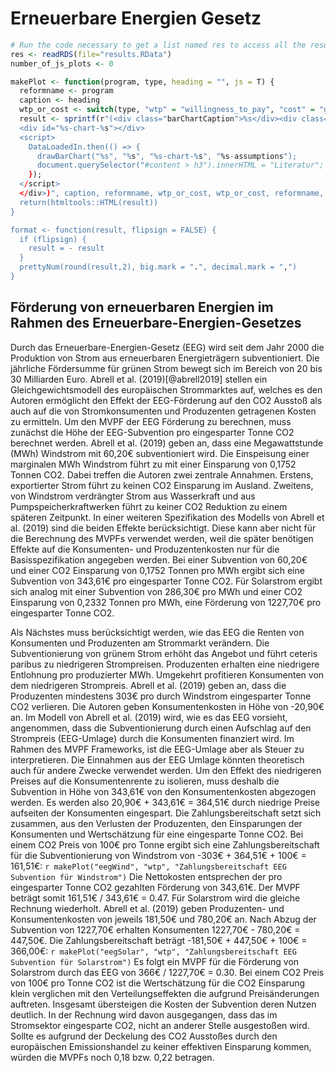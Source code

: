 # Erneuerbare Energien Gesetz

```r
# Run the code necessary to get a list named res to access all the results. (Returned from listifyResults(.)) Probably it makes sense to load from disk, because caluclating every time is really slow.
res <- readRDS(file="results.RData")
number_of_js_plots <- 0

makePlot <- function(program, type, heading = "", js = T) {
  reformname <- program
  caption <- heading
  wtp_or_cost <- switch(type, "wtp" = "willingness_to_pay", "cost" = "government_net_costs")
  result <- sprintf(r"(<div class="barChartCaption">%s</div><div class="figure" style="text-align: center">
  <div id="%s-chart-%s"></div>
  <script>
    DataLoadedIn.then(() => {
      drawBarChart("%s", "%s", "%s-chart-%s", "%s-assumptions");
      document.querySelector("#content > h3").innerHTML = "Literatur";
    });
  </script>
  </div>)", caption, reformname, wtp_or_cost, wtp_or_cost, reformname, reformname, wtp_or_cost, reformname)
  return(htmltools::HTML(result))
}

format <- function(result, flipsign = FALSE) {
  if (flipsign) {
    result = - result
  }
  prettyNum(round(result,2), big.mark = ".", decimal.mark = ",")
}
```
## Förderung von erneuerbaren Energien im Rahmen des Erneuerbare-Energien-Gesetzes
Durch das Erneuerbare-Energien-Gesetz (EEG) wird seit dem Jahr 2000 die Produktion von Strom aus erneuerbaren Energieträgern subventioniert. Die jährliche Fördersumme für grünen Strom bewegt sich im Bereich von 20 bis 30 Milliarden Euro. Abrell et al. (2019)[@abrell2019] stellen ein Gleichgewichtsmodell des europäischen Strommarktes auf, welches es den Autoren ermöglicht den Effekt der EEG-Förderung auf den CO2 Ausstoß als auch auf die von Stromkonsumenten und Produzenten getragenen Kosten zu ermitteln. Um den MVPF der EEG Förderung zu berechnen, muss zunächst die Höhe der EEG-Subvention pro eingesparter Tonne CO2 berechnet werden. Abrell et al. (2019) geben an, dass eine Megawattstunde (MWh) Windstrom mit 60,20€ subventioniert wird. Die Einspeisung einer marginalen MWh Windstrom führt zu mit einer Einsparung von 0,1752 Tonnen CO2. Dabei treffen die Autoren zwei zentrale Annahmen. Erstens,  exportierter Strom führt zu keinen CO2 Einsparung im Ausland. Zweitens, von Windstrom verdrängter Strom aus Wasserkraft und aus Pumpspeicherkraftwerken führt zu keiner CO2 Reduktion zu einem späteren Zeitpunkt. In einer weiteren Spezifikation des Modells von Abrell et al. (2019) sind die beiden Effekte berücksichtigt. Diese kann aber nicht für die Berechnung des MVPFs verwendet werden, weil die später benötigen Effekte auf die Konsumenten- und Produzentenkosten nur für die Basisspezifikation angegeben werden. Bei einer Subvention von 60,20€ und einer CO2 Einsparung von 0,1752 Tonnen pro MWh ergibt sich eine Subvention von 343,61€ pro eingesparter Tonne CO2. Für Solarstrom ergibt sich analog mit einer Subvention von 286,30€ pro MWh und einer CO2 Einsparung von 0,2332 Tonnen pro MWh, eine Förderung von 1227,70€ pro eingesparter Tonne CO2.

 Als Nächstes muss berücksichtigt werden, wie das EEG die Renten von Konsumenten und Produzenten am Strommarkt verändern. Die Subventionierung von grünem Strom erhöht das Angebot und führt ceteris paribus zu niedrigeren Strompreisen. Produzenten erhalten eine niedrigere Entlohnung pro produzierter MWh. Umgekehrt profitieren Konsumenten von dem niedrigeren Strompreis. Abrell et al. (2019) geben an, dass die Produzenten mindestens 303€ pro durch Windstrom eingesparter Tonne CO2 verlieren. Die Autoren geben Konsumentenkosten in Höhe von -20,90€ an. Im Modell von Abrell et al. (2019) wird, wie es das EEG vorsieht, angenommen, dass die Subventionierung durch einen Aufschlag auf den Strompreis (EEG-Umlage) durch die Konsumenten finanziert wird. Im Rahmen des MVPF Frameworks, ist die EEG-Umlage aber als Steuer zu interpretieren. Die Einnahmen aus der EEG Umlage könnten theoretisch auch für andere Zwecke verwendet werden. Um den Effekt des niedrigeren Preises auf die Konsumentenrente zu isolieren, muss deshalb die Subvention in Höhe von 343,61€ von den Konsumentenkosten abgezogen werden. Es werden also 20,90€ + 343,61€ = 364,51€ durch niedrige Preise aufseiten der Konsumenten eingespart. Die Zahlungsbereitschaft setzt sich zusammen, aus den Verlusten der Produzenten, den Einsparungen der Konsumenten und Wertschätzung für eine eingesparte Tonne CO2. Bei einem CO2 Preis von 100€ pro Tonne ergibt sich eine Zahlungsbereitschaft für die Subventionierung von Windstrom von -303€ + 364,51€ + 100€ = 161,51€:
 ```r
makePlot("eegWind", "wtp", "Zahlungsbereitschaft EEG Subvention für Windstrom")
```
Die Nettokosten entsprechen der pro eingesparter Tonne CO2 gezahlten Förderung von 343,61€. Der MVPF beträgt somit 161,51€ / 343,61€ = 0.47. Für Solarstrom wird die gleiche Rechnung wiederholt. Abrell et al. (2019) geben Produzenten- und Konsumentenkosten von jeweils 181,50€ und 780,20€ an. Nach Abzug der Subvention von 1227,70€ erhalten Konsumenten 1227,70€ - 780,20€ = 447,50€. Die Zahlungsbereitschaft beträgt -181,50€ + 447,50€ + 100€ = 366,00€:
 ```r
makePlot("eegSolar", "wtp", "Zahlungsbereitschaft EEG Subvention für Solarstrom")
```
Es folgt ein MVPF für die Förderung von Solarstrom durch das EEG von 366€ / 1227,70€ = 0.30. Bei einem CO2 Preis von 100€ pro Tonne CO2 ist die Wertschätzung für die CO2 Einsparung klein verglichen mit den Verteilungseffekten die aufgrund Preisänderungen auftreten. Insgesamt übersteigen die Kosten der Subvention deren Nutzen deutlich. In der Rechnung wird davon ausgegangen, dass das im Stromsektor eingesparte CO2, nicht an anderer Stelle ausgestoßen wird. Sollte es aufgrund der Deckelung des CO2 Ausstoßes durch den europäischen Emissionshandel zu keiner effektiven Einsparung kommen, würden die MVPFs noch 0,18 bzw. 0,22 betragen.